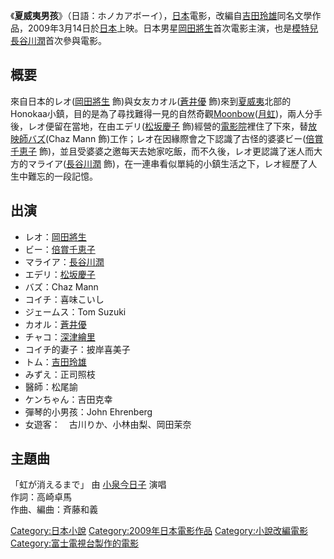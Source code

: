 《'''夏威夷男孩'''》（日語：ホノカアボーイ），[[日本|日本]]電影，改編自[[吉田玲雄|吉田玲雄]]同名文學作品，2009年3月14日於[[日本|日本]]上映。日本男星[[岡田將生|岡田將生]]首次電影主演，也是[[模特兒|模特兒]][[長谷川潤|長谷川潤]]首次參與電影。

== 概要 ==
來自日本的レオ([[岡田將生|岡田將生]] 飾)與女友カオル([[蒼井優|蒼井優]] 飾)來到[[夏威夷|夏威夷]]北部的Honokaa小鎮，目的是為了尋找難得一見的自然奇觀[[Moonbow|Moonbow]]([[月虹|月虹]])，兩人分手後，レオ便留在當地，在由エデリ([[松坂慶子|松坂慶子]] 飾)經營的[[電影院|電影院]]裡住了下來，替[[放映師|放映師]]バズ(Chaz Mann 飾)工作；レオ在因緣際會之下認識了古怪的婆婆ビー([[倍賞千恵子|倍賞千恵子]] 飾)，並且受婆婆之邀每天去她家吃飯，而不久後，レオ更認識了迷人而大方的マライア([[長谷川潤|長谷川潤]] 飾)，在一連串看似單純的小鎮生活之下，レオ經歷了人生中難忘的一段記憶。

== 出演 ==
*レオ：[[岡田將生|岡田將生]]
*ビー：[[倍賞千恵子|倍賞千恵子]]
*マライア：[[長谷川潤|長谷川潤]]
*エデリ：[[松坂慶子|松坂慶子]]
*バズ：Chaz Mann
*コイチ：喜味こいし
*ジェームス：Tom Suzuki
*カオル：[[蒼井優|蒼井優]]
*チャコ：[[深津繪里|深津繪里]]
*コイチ的妻子：披岸喜美子 
*トム：[[吉田玲雄|吉田玲雄]] 
*みずえ：正司照枝 
*醫師：松尾諭 
*ケンちゃん：吉田克幸 
*彈琴的小男孩：John Ehrenberg 
*女遊客：　古川りか、小林由梨、岡田茉奈

== 主題曲 ==
「虹が消えるまで」 由 [[小泉今日子|小泉今日子]] 演唱<br>
作詞：高崎卓馬<br>
作曲、編曲：斉藤和義

{{DEFAULTSORT:Honokaaboi}}
[[Category:日本小說|Category:日本小說]]
[[Category:2009年日本電影作品|Category:2009年日本電影作品]]
[[Category:小說改編電影|Category:小說改編電影]]
[[Category:富士電視台製作的電影|Category:富士電視台製作的電影]]